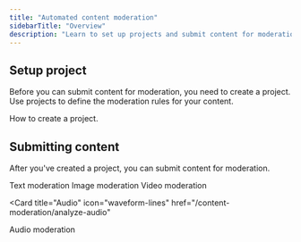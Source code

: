 ```yaml
---
title: "Automated content moderation"
sidebarTitle: "Overview"
description: "Learn to set up projects and submit content for moderation"
---
```


## Setup project

Before you can submit content for moderation, you need to create a project. Use projects to define the moderation rules for your content.

<Card title="Project setup" icon="page" href="content-moderation/setup-project">
  How to create a project.
</Card>

## Submitting content

After you've created a project, you can submit content for moderation.

<CardGroup cols={2}>

<Card title="Text" icon="align-left" href="/content-moderation/analyze-text">
  Text moderation
</Card>

<Card title="Image" icon="image" href="/content-moderation/analyze-images">
  Image moderation
</Card>

<Card title="Video" icon="film" href="/content-moderation/analyze-videos">
  Video moderation
</Card>

<Card
  title="Audio"
  icon="waveform-lines"
  href="/content-moderation/analyze-audio"
>
  Audio moderation
</Card>

</CardGroup>
